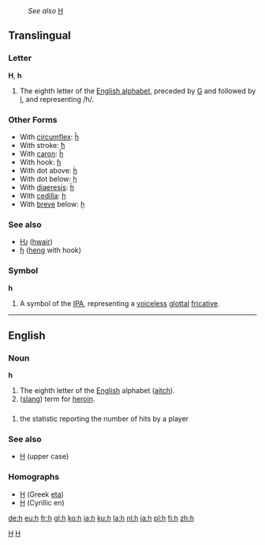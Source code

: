 :''See also'' [[H]]
==Translingual==

===Letter===
'''H''', '''h'''

# The eighth letter of the [[Wiktionary:About Roman script|English alphabet]], preceded by [[G]] and followed by [[I]], and representing /h/.

===Other Forms===
*With [[circumflex]]: [[ĥ]]
*With stroke: [[ħ]]
*With [[caron]]: [[ȟ]]
*With hook: [[ɦ]]
*With dot above: [[ḣ]]
*With dot below: [[ḥ]]
*With [[diaeresis]]: [[ḧ]]
*With [[cedilla]]: [[ḩ]]
*With [[breve]] below: [[ḫ]]

===See also===
*[[Ƕ]] ([[hwair]])
*[[ɧ]] ([[heng]] with hook)

===Symbol===
'''h'''

# A symbol of the [[IPA]], representing a [[voiceless]] [[glottal]] [[fricative]].

----

==English==

===Noun===
'''h'''

# The eighth letter of the [[English]] alphabet ([[aitch]]).
# ([[slang]]) term for [[heroin]].

==={{initialism}}===
#{{baseball}} the statistic reporting the number of hits by a player

===See also===
*[[H]] (upper case)

===Homographs===
*[[Η]] (Greek [[eta]])
*[[Н]] (Cyrillic en)

[[Category:IPA symbols|H]]
[[Category:Latin letters|H]]

[[de:h]]
[[eu:h]]
[[fr:h]]
[[gl:h]]
[[ko:h]]
[[ia:h]]
[[ku:h]]
[[la:h]]
[[nl:h]]
[[ja:h]]
[[pl:h]]
[[fi:h]]
[[zh:h]]